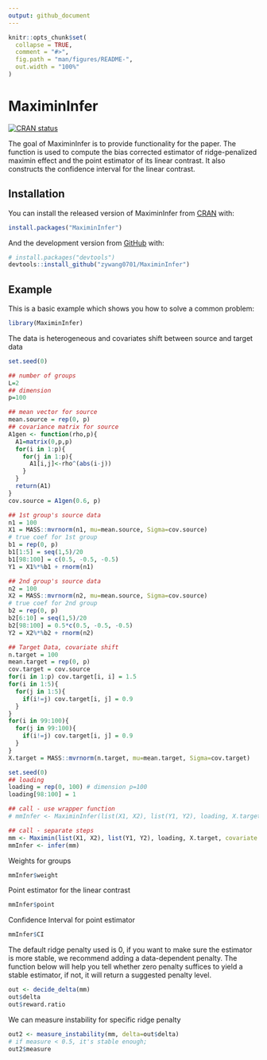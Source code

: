 ```yaml
---
output: github_document
---
```


<!-- README.md is generated from README.Rmd. Please edit that file -->

```r
knitr::opts_chunk$set(
  collapse = TRUE,
  comment = "#>",
  fig.path = "man/figures/README-",
  out.width = "100%"
)
```

# MaximinInfer

<!-- badges: start -->
[![CRAN status](https://www.r-pkg.org/badges/version/MaximinInfer)](https://CRAN.R-project.org/package=MaximinInfer)
<!-- badges: end -->

The goal of MaximinInfer is to provide functionality for the paper. The function is used to compute the bias corrected estimator of ridge-penalized maximin effect and the point 
estimator of its linear contrast. It also constructs the confidence interval for the linear contrast.

## Installation

You can install the released version of MaximinInfer from [CRAN](https://CRAN.R-project.org) with:

``` r
install.packages("MaximinInfer")
```

And the development version from [GitHub](https://github.com/) with:

``` r
# install.packages("devtools")
devtools::install_github("zywang0701/MaximinInfer")
```
## Example

This is a basic example which shows you how to solve a common problem:
```r
library(MaximinInfer)
```

The data is heterogeneous and covariates shift between source and target data
```r
set.seed(0)

## number of groups
L=2
## dimension
p=100

## mean vector for source
mean.source = rep(0, p)
## covariance matrix for source
A1gen <- function(rho,p){
  A1=matrix(0,p,p)
  for(i in 1:p){
    for(j in 1:p){
      A1[i,j]<-rho^(abs(i-j))
    }
  }
  return(A1)
}
cov.source = A1gen(0.6, p)

## 1st group's source data
n1 = 100
X1 = MASS::mvrnorm(n1, mu=mean.source, Sigma=cov.source)
# true coef for 1st group
b1 = rep(0, p)
b1[1:5] = seq(1,5)/20
b1[98:100] = c(0.5, -0.5, -0.5)
Y1 = X1%*%b1 + rnorm(n1)

## 2nd group's source data
n2 = 100
X2 = MASS::mvrnorm(n2, mu=mean.source, Sigma=cov.source)
# true coef for 2nd group
b2 = rep(0, p)
b2[6:10] = seq(1,5)/20
b2[98:100] = 0.5*c(0.5, -0.5, -0.5)
Y2 = X2%*%b2 + rnorm(n2)

## Target Data, covariate shift
n.target = 100
mean.target = rep(0, p)
cov.target = cov.source
for(i in 1:p) cov.target[i, i] = 1.5
for(i in 1:5){
  for(j in 1:5){
    if(i!=j) cov.target[i, j] = 0.9
  }
}
for(i in 99:100){
  for(j in 99:100){
    if(i!=j) cov.target[i, j] = 0.9
  }
}
X.target = MASS::mvrnorm(n.target, mu=mean.target, Sigma=cov.target)
```

```r
set.seed(0)
## loading
loading = rep(0, 100) # dimension p=100
loading[98:100] = 1

## call - use wrapper function
# mmInfer <- MaximinInfer(list(X1, X2), list(Y1, Y2), loading, X.target, covariate.shift = TRUE)

## call - separate steps
mm <- Maximin(list(X1, X2), list(Y1, Y2), loading, X.target, covariate.shift = TRUE)
mmInfer <- infer(mm)
```

Weights for groups
```r
mmInfer$weight
```

Point estimator for the linear contrast
```r
mmInfer$point
```

Confidence Interval for point estimator
```r
mmInfer$CI
```

The default ridge penalty used is 0, if you want to make sure the estimator is more stable, we recommend adding a data-dependent penalty. The function below will help you tell whether zero penalty suffices to yield a stable estimator, if not, it will return a suggested penalty level.
```r
out <- decide_delta(mm)
out$delta
out$reward.ratio
```

We can measure instability for specific ridge penalty
```r
out2 <- measure_instability(mm, delta=out$delta)
# if measure < 0.5, it's stable enough; 
out2$measure
```
